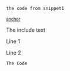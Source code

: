 ﻿<!-- snippet: snippet1 -->
<a id='snippet-snippet1'></a>
```cs
the code from snippet1
```
<sup><a href='#snippet-snippet1' title='Start of snippet'>anchor</a></sup>
<!-- endSnippet -->

The include text <!-- singleLineInclude: fileToInclude.txt -->

Line 1 <!-- include: multiLineFileToInclude.txt -->

Line 2 <!-- endInclude -->

<!-- include: includeWithCode.txt -->
```
The Code
```
<!-- endInclude -->
